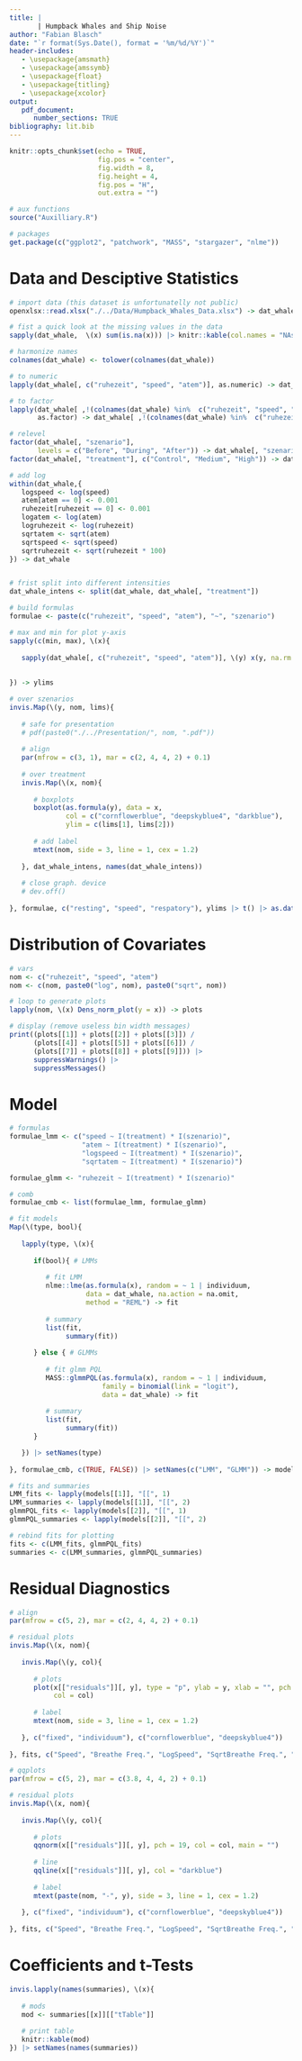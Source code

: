 ```yaml
---
title: |
       | Humpback Whales and Ship Noise
author: "Fabian Blasch"
date: "`r format(Sys.Date(), format = '%m/%d/%Y')`"
header-includes:
   - \usepackage{amsmath}
   - \usepackage{amssymb}
   - \usepackage{float}
   - \usepackage{titling}
   - \usepackage{xcolor}
output: 
   pdf_document:
      number_sections: TRUE
bibliography: lit.bib
---
```


```r
knitr::opts_chunk$set(echo = TRUE,
                      fig.pos = "center",
                      fig.width = 8,
                      fig.height = 4,
                      fig.pos = "H",
                      out.extra = "")

# aux functions
source("Auxilliary.R")

# packages
get.package(c("ggplot2", "patchwork", "MASS", "stargazer", "nlme"))
```

\begin{center}
\includegraphics[width = 380pt]{pic.png} 
\end{center}
\thispagestyle{empty}
\newpage
\pagenumbering{arabic} 

# Data and Desciptive Statistics 

```r
# import data (this dataset is unfortunatelly not public)
openxlsx::read.xlsx("./../Data/Humpback_Whales_Data.xlsx") -> dat_whale

# fist a quick look at the missing values in the data
sapply(dat_whale,  \(x) sum(is.na(x))) |> knitr::kable(col.names = "NAs")

# harmonize names
colnames(dat_whale) <- tolower(colnames(dat_whale))

# to numeric
lapply(dat_whale[, c("ruhezeit", "speed", "atem")], as.numeric) -> dat_whale[, c("ruhezeit", "speed", "atem")]

# to factor
lapply(dat_whale[ ,!(colnames(dat_whale) %in%  c("ruhezeit", "speed", "atem"))], 
       as.factor) -> dat_whale[ ,!(colnames(dat_whale) %in%  c("ruhezeit", "speed", "atem"))]

# relevel 
factor(dat_whale[, "szenario"], 
       levels = c("Before", "During", "After")) -> dat_whale[, "szenario"] 
factor(dat_whale[, "treatment"], c("Control", "Medium", "High")) -> dat_whale[, "treatment"]

# add log
within(dat_whale,{
   logspeed <- log(speed)
   atem[atem == 0] <- 0.001
   ruhezeit[ruhezeit == 0] <- 0.001
   logatem <- log(atem)
   logruhezeit <- log(ruhezeit)
   sqrtatem <- sqrt(atem)
   sqrtspeed <- sqrt(speed)
   sqrtruhezeit <- sqrt(ruhezeit * 100)
}) -> dat_whale


# frist split into different intensities
dat_whale_intens <- split(dat_whale, dat_whale[, "treatment"]) 
```

```r
# build formulas
formulae <- paste(c("ruhezeit", "speed", "atem"), "~", "szenario")

# max and min for plot y-axis
sapply(c(min, max), \(x){
   
   sapply(dat_whale[, c("ruhezeit", "speed", "atem")], \(y) x(y, na.rm = TRUE))
   
   
}) -> ylims

# over szenarios
invis.Map(\(y, nom, lims){
   
   # safe for presentation
   # pdf(paste0("./../Presentation/", nom, ".pdf"))
   
   # align
   par(mfrow = c(3, 1), mar = c(2, 4, 4, 2) + 0.1)   
   
   # over treatment
   invis.Map(\(x, nom){
   
      # boxplots
      boxplot(as.formula(y), data = x, 
              col = c("cornflowerblue", "deepskyblue4", "darkblue"),
              ylim = c(lims[1], lims[2]))
      
      # add label
      mtext(nom, side = 3, line = 1, cex = 1.2)
      
   }, dat_whale_intens, names(dat_whale_intens))  
   
   # close graph. device
   # dev.off()
   
}, formulae, c("resting", "speed", "respatory"), ylims |> t() |> as.data.frame())

```

# Distribution of Covariates

```r
# vars
nom <- c("ruhezeit", "speed", "atem")
nom <- c(nom, paste0("log", nom), paste0("sqrt", nom))

# loop to generate plots
lapply(nom, \(x) Dens_norm_plot(y = x)) -> plots

# display (remove useless bin width messages)
print((plots[[1]] + plots[[2]] + plots[[3]]) / 
      (plots[[4]] + plots[[5]] + plots[[6]]) / 
      (plots[[7]] + plots[[8]] + plots[[9]])) |> 
      suppressWarnings() |>
      suppressMessages()
```

# Model

```r
# formulas
formulae_lmm <- c("speed ~ I(treatment) * I(szenario)",
                  "atem ~ I(treatment) * I(szenario)",
                  "logspeed ~ I(treatment) * I(szenario)",
                  "sqrtatem ~ I(treatment) * I(szenario)")

formulae_glmm <- "ruhezeit ~ I(treatment) * I(szenario)"

# comb
formulae_cmb <- list(formulae_lmm, formulae_glmm)

# fit models
Map(\(type, bool){
   
   lapply(type, \(x){
      
      if(bool){ # LMMs
         
         # fit LMM
         nlme::lme(as.formula(x), random = ~ 1 | individuum,
                   data = dat_whale, na.action = na.omit,
                   method = "REML") -> fit
         
         # summary
         list(fit, 
              summary(fit))
         
      } else { # GLMMs
         
         # fit glmm PQL
         MASS::glmmPQL(as.formula(x), random = ~ 1 | individuum,
                       family = binomial(link = "logit"),
                       data = dat_whale) -> fit
         
         # summary
         list(fit, 
              summary(fit))
      }

   }) |> setNames(type)
   
}, formulae_cmb, c(TRUE, FALSE)) |> setNames(c("LMM", "GLMM")) -> models

# fits and summaries
LMM_fits <- lapply(models[[1]], "[[", 1)
LMM_summaries <- lapply(models[[1]], "[[", 2)
glmmPQL_fits <- lapply(models[[2]], "[[", 1)
glmmPQL_summaries <- lapply(models[[2]], "[[", 2)

# rebind fits for plotting
fits <- c(LMM_fits, glmmPQL_fits)
summaries <- c(LMM_summaries, glmmPQL_summaries)
```

# Residual Diagnostics

```r
# align
par(mfrow = c(5, 2), mar = c(2, 4, 4, 2) + 0.1) 

# residual plots
invis.Map(\(x, nom){
   
   invis.Map(\(y, col){
  
      # plots
      plot(x[["residuals"]][, y], type = "p", ylab = y, xlab = "", pch = 19,
           col = col)
      
      # label
      mtext(nom, side = 3, line = 1, cex = 1.2)
      
   }, c("fixed", "individuum"), c("cornflowerblue", "deepskyblue4"))
   
}, fits, c("Speed", "Breathe Freq.", "LogSpeed", "SqrtBreathe Freq.", "% Resting"))

# qqplots
par(mfrow = c(5, 2), mar = c(3.8, 4, 4, 2) + 0.1) 

# residual plots
invis.Map(\(x, nom){
   
   invis.Map(\(y, col){
  
      # plots
      qqnorm(x[["residuals"]][, y], pch = 19, col = col, main = "")
      
      # line
      qqline(x[["residuals"]][, y], col = "darkblue")
      
      # label
      mtext(paste(nom, "-", y), side = 3, line = 1, cex = 1.2)
      
   }, c("fixed", "individuum"), c("cornflowerblue", "deepskyblue4"))
   
}, fits, c("Speed", "Breathe Freq.", "LogSpeed", "SqrtBreathe Freq.", "% Resting"))
```

# Coefficients and t-Tests

```r
invis.lapply(names(summaries), \(x){
   
   # mods
   mod <- summaries[[x]][["tTable"]]
   
   # print table
   knitr::kable(mod)
}) |> setNames(names(summaries))
```




